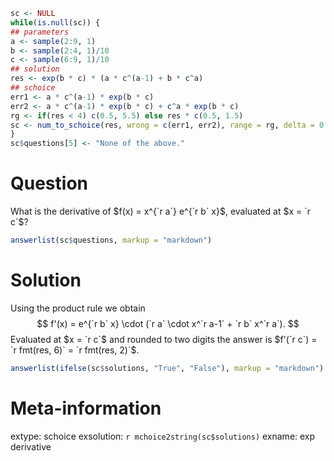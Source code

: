 ```{r data generation, echo = FALSE, results = "hide"}
sc <- NULL
while(is.null(sc)) {
## parameters
a <- sample(2:9, 1)
b <- sample(2:4, 1)/10
c <- sample(6:9, 1)/10
## solution
res <- exp(b * c) * (a * c^(a-1) + b * c^a)
## schoice
err1 <- a * c^(a-1) * exp(b * c)
err2 <- a * c^(a-1) * exp(b * c) + c^a * exp(b * c)
rg <- if(res < 4) c(0.5, 5.5) else res * c(0.5, 1.5)
sc <- num_to_schoice(res, wrong = c(err1, err2), range = rg, delta = 0.1)
}
sc$questions[5] <- "None of the above."
```

Question
========
What is the derivative of $f(x) = x^{`r a`} e^{`r b` x}$, evaluated at $x = `r c`$?

```{r questionlist, echo = FALSE, results = "asis"}
answerlist(sc$questions, markup = "markdown")
```

Solution
========
Using the product rule we obtain
$$ f'(x) = e^{`r b` x} \cdot (`r a` \cdot x^`r a-1` + `r b` x^`r a`). $$
Evaluated at $x = `r c`$ and rounded to two digits the answer is
$f'(`r c`) = `r fmt(res, 6)` = `r fmt(res, 2)`$.

```{r solutionlist, echo = FALSE, results = "asis"}
answerlist(ifelse(sc$solutions, "True", "False"), markup = "markdown")
```

Meta-information
================
extype: schoice
exsolution: `r mchoice2string(sc$solutions)`
exname: exp derivative
